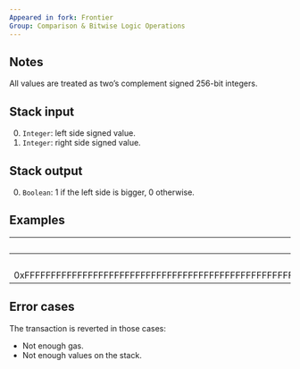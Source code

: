 ```yaml
---
Appeared in fork: Frontier
Group: Comparison & Bitwise Logic Operations
---
```


## Notes

All values are treated as two’s complement signed 256-bit integers.

## Stack input

0. `Integer`: left side signed value.
1. `Integer`: right side signed value.

## Stack output

0. `Boolean`: 1 if the left side is bigger, 0 otherwise.

## Examples

| Input | Output | * | Input | Output |
|------:|-------:|-|------:|-------:|
| 0 | 1 | * | 10 | 0 |
| 0xFFFFFFFFFFFFFFFFFFFFFFFFFFFFFFFFFFFFFFFFFFFFFFFFFFFFFFFFFFFFFFFF | | * | 10 | |

## Error cases

The transaction is reverted in those cases:
- Not enough gas.
- Not enough values on the stack.

